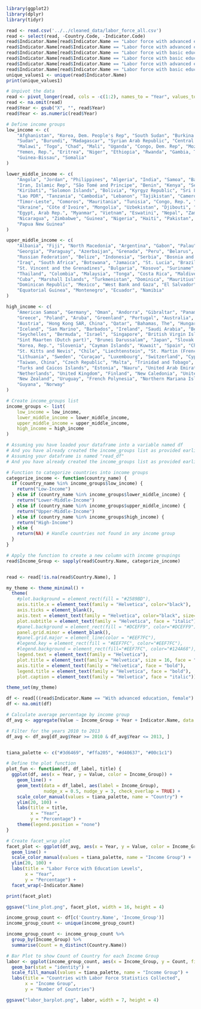 
```r
library(ggplot2)
library(dplyr)
library(tidyr)
```

```r
read <- read.csv('../../cleaned_data/labor_force_all.csv')
read <- select(read, -Country.Code, -Indicator.Code)
read$Indicator.Name[read$Indicator.Name == "Labor force with advanced education, female (% of female labor force)"] <- "With advanced education, female"
read$Indicator.Name[read$Indicator.Name == "Labor force with advanced education, male (% of male labor force)"] <- "With advanced education, male"
read$Indicator.Name[read$Indicator.Name == "Labor force with basic education, female (% of female labor force)"] <- "With basic education, female"
read$Indicator.Name[read$Indicator.Name == "Labor force with basic education, male (% of male labor force)"] <- "With basic education, male"
read$Indicator.Name[read$Indicator.Name == "Labor force with advanced education (% of total)"] <- "With advanced education (% total)"
read$Indicator.Name[read$Indicator.Name == "Labor force with basic education (% of total)"] <- "With basic education (% total)"
unique_values1 <- unique(read$Indicator.Name)
print(unique_values1)
```

```r
# Unpivot the data
read <- pivot_longer(read, cols = -c(1:2), names_to = "Year", values_to = "Value")
read <- na.omit(read)
read$Year <- gsub("X", "", read$Year)
read$Year <- as.numeric(read$Year)
```



```r
# Define income groups
low_income <- c(
    "Afghanistan", "Korea, Dem. People's Rep", "South Sudan", "Burkina Faso", "Liberia",
    "Sudan", "Burundi", "Madagascar", "Syrian Arab Republic", "Central African Republic",
    "Malawi", "Togo", "Chad", "Mali", "Uganda", "Congo, Dem. Rep", "Mozambique",
    "Yemen, Rep.", "Eritrea", "Niger", "Ethiopia", "Rwanda", "Gambia, The", "Sierra Leone",
    "Guinea-Bissau", "Somalia"
)

lower_middle_income <- c(
    "Angola", "Jordan", "Philippines", "Algeria", "India", "Samoa", "Bangladesh",
    "Iran, Islamic Rep", "São Tomé and Principe", "Benin", "Kenya", "Senegal", "Bhutan",
    "Kiribati", "Solomon Islands", "Bolivia", "Kyrgyz Republic", "Sri Lanka", "Cabo Verde",
    "Lao PDR", "Tanzania", "Cambodia", "Lebanon", "Tajikistan", "Cameroon", "Lesotho",
    "Timor-Leste", "Comoros", "Mauritania", "Tunisia", "Congo, Rep.", "Micronesia, Fed. Sts.",
    "Ukraine", "Côte d'Ivoire", "Mongolia", "Uzbekistan", "Djibouti", "Morocco", "Vanuatu",
    "Egypt, Arab Rep.", "Myanmar", "Vietnam", "Eswatini", "Nepal", "Zambia", "Ghana",
    "Nicaragua", "Zimbabwe", "Guinea", "Nigeria", "Haiti", "Pakistan", "Honduras",
    "Papua New Guinea"
)

upper_middle_income <- c(
    "Albania", "Fiji", "North Macedonia", "Argentina", "Gabon", "Palau", "Armenia",
    "Georgia", "Paraguay", "Azerbaijan", "Grenada", "Peru", "Belarus", "Guatemala",
    "Russian Federation", "Belize", "Indonesia", "Serbia", "Bosnia and Herzegovina",
    "Iraq", "South Africa", "Botswana", "Jamaica", "St. Lucia", "Brazil", "Kazakhstan",
    "St. Vincent and the Grenadines", "Bulgaria", "Kosovo", "Suriname", "China", "Libya",
    "Thailand", "Colombia", "Malaysia", "Tonga", "Costa Rica", "Maldives", "Türkiye",
    "Cuba", "Marshall Islands", "Turkmenistan", "Dominica", "Mauritius", "Tuvalu",
    "Dominican Republic", "Mexico", "West Bank and Gaza", "El Salvador", "Moldova",
    "Equatorial Guinea", "Montenegro", "Ecuador", "Namibia"
)

high_income <- c(
    "American Samoa", "Germany", "Oman", "Andorra", "Gibraltar", "Panama", "Antigua and Barbuda",
    "Greece", "Poland", "Aruba", "Greenland", "Portugal", "Australia", "Guam", "Puerto Rico",
    "Austria", "Hong Kong SAR, China", "Qatar", "Bahamas, The", "Hungary", "Romania", "Bahrain",
    "Iceland", "San Marino", "Barbados", "Ireland", "Saudi Arabia", "Belgium", "Isle of Man",
    "Seychelles", "Bermuda", "Israel", "Singapore", "British Virgin Islands", "Italy",
    "Sint Maarten (Dutch part)", "Brunei Darussalam", "Japan", "Slovak Republic", "Canada",
    "Korea, Rep.", "Slovenia", "Cayman Islands", "Kuwait", "Spain", "Channel Islands", "Latvia",
    "St. Kitts and Nevis", "Chile", "Liechtenstein", "St. Martin (French part)", "Croatia",
    "Lithuania", "Sweden", "Curaçao", "Luxembourg", "Switzerland", "Cyprus", "Macao SAR, China",
    "Taiwan, China", "Czech Republic", "Malta", "Trinidad and Tobago", "Denmark", "Monaco",
    "Turks and Caicos Islands", "Estonia", "Nauru", "United Arab Emirates", "Faroe Islands",
    "Netherlands", "United Kingdom", "Finland", "New Caledonia", "United States", "France",
    "New Zealand", "Uruguay", "French Polynesia", "Northern Mariana Islands", "Virgin Islands (U.S.)",
    "Guyana", "Norway"
)

# Create income_groups list
income_groups <- list(
    low_income = low_income,
    lower_middle_income = lower_middle_income,
    upper_middle_income = upper_middle_income,
    high_income = high_income
)

```

```r
# Assuming you have loaded your dataframe into a variable named df
# And you have already created the income_groups list as provided earlier
# Assuming your dataframe is named "read_df"
# And you have already created the income_groups list as provided earlier

# Function to categorize countries into income groups
categorize_income <- function(country_name) {
  if (country_name %in% income_groups$low_income) {
    return("Low-Income")
  } else if (country_name %in% income_groups$lower_middle_income) {
    return("Lower-Middle-Income")
  } else if (country_name %in% income_groups$upper_middle_income) {
    return("Upper-Middle-Income")
  } else if (country_name %in% income_groups$high_income) {
    return("High-Income")
  } else {
    return(NA) # Handle countries not found in any income group
  }
}

# Apply the function to create a new column with income groupings
read$Income_Group <- sapply(read$Country.Name, categorize_income)


read <- read[!is.na(read$Country.Name), ]

```




```r

my_theme <- theme_minimal() +
  theme(
    #plot.background = element_rect(fill = "#2589BD"),
    axis.title.x = element_text(family = "Helvetica", color="black"),
    axis.ticks = element_blank(),
    axis.text = element_text(family = "Helvetica", color="black", size=7),
    plot.subtitle = element_text(family = "Helvetica", face = "italic"),
    #panel.background = element_rect(fill = "#DCEFF9", color="#DCEFF9"),
    panel.grid.minor = element_blank(),
    #panel.grid.major = element_line(color = "#EEF7FC"),
    #legend.key = element_rect(fill = "#EEF7FC", color="#EEF7FC"),
    #legend.background = element_rect(fill="#EEF7FC", color="#124A68"), 
    legend.text = element_text(family = "Helvetica"),
    plot.title = element_text(family = "Helvetica", size = 16, face = "bold"),
    axis.title = element_text(family = "Helvetica", face = "bold"),
    legend.title = element_text(family = "Helvetica", face = "bold"),
    plot.caption = element_text(family = "Helvetica", face = "italic"))

```


```r
theme_set(my_theme)
```



```r


df <- read[((read$Indicator.Name == "With advanced education, female") | (read$Indicator.Name == "With advanced education, male") | (read$Indicator.Name == "With basic education, female") | (read$Indicator.Name == "With basic education, male")),]
df <- na.omit(df)

```





```r

# Calculate average percentage by income group
df_avg <- aggregate(Value ~ Income_Group + Year + Indicator.Name, data = df, FUN = mean, na.rm = TRUE)

# Filter for the years 2010 to 2013
df_avg <- df_avg[df_avg$Year >= 2010 & df_avg$Year <= 2013, ]


tiana_palette <- c("#3d6469", "#ffa205", "#d40637", "#00c1c1")

# Define the plot function
plot_fun <- function(df, df_label, title) {
  ggplot(df, aes(x = Year, y = Value, color = Income_Group)) +
    geom_line() +
    geom_text(data = df_label, aes(label = Income_Group),
              nudge_x = 0.5, nudge_y = 3, check_overlap = TRUE) +
    scale_color_manual(values = tiana_palette, name = "Country") +
    ylim(20, 100) + 
    labs(title = title,
         x = "Year",
         y = "Percentage") +
    theme(legend.position = "none")
}

# Create facet_wrap plot
facet_plot <- ggplot(df_avg, aes(x = Year, y = Value, color = Income_Group)) +
  geom_line() +
  scale_color_manual(values = tiana_palette, name = "Income Group") +
  ylim(20, 100) +
  labs(title = "Labor Force with Education Levels",
       x = "Year",
       y = "Percentage") +
  facet_wrap(~Indicator.Name)

print(facet_plot)

ggsave("line_plot.png", facet_plot, width = 16, height = 4)
```
```r

income_group_count <- df[c('Country.Name', 'Income_Group')]
income_group_count <- unique(income_group_count)

income_group_count <- income_group_count %>%
  group_by(Income_Group) %>%
  summarise(Count = n_distinct(Country.Name))

# Bar Plot to show Count of Country for each Income Group
labor <- ggplot(income_group_count, aes(x = Income_Group, y = Count, fill = Income_Group)) +
  geom_bar(stat = "identity") +
  scale_fill_manual(values = tiana_palette, name = "Income Group") +
  labs(title = "Countries with Labor Force Statistics Collected",
       x = "Income Group",
       y = "Number of Countries")

ggsave("labor_barplot.png", labor, width = 7, height = 4)

```


